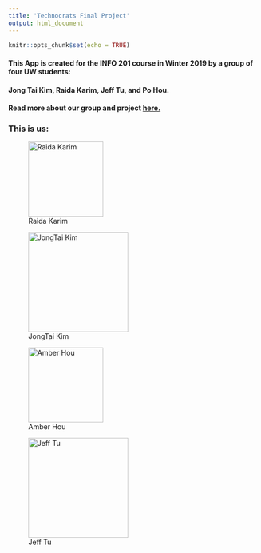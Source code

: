 ```yaml
---
title: 'Technocrats Final Project'
output: html_document
---
```


```r
knitr::opts_chunk$set(echo = TRUE)
```



#### This App is created for the INFO 201 course in Winter 2019 by a group of four UW students:

#### **Jong Tai Kim, Raida Karim, Jeff Tu, and Po Hou.**




#### Read more about our group and project [here.](https://github.com/warandstar/af4_finalproject/blob/master/README.md)









### This is us:

![Raida Karim](./img/img_raida.jpg){width=150px}

![JongTai Kim](./img/img_jongtai.png){width=200px}

![Amber Hou](./img/IMG_Amber.jpg){width=150px}

![Jeff Tu](./img/IMG_jeff.jpg){width=200px}

